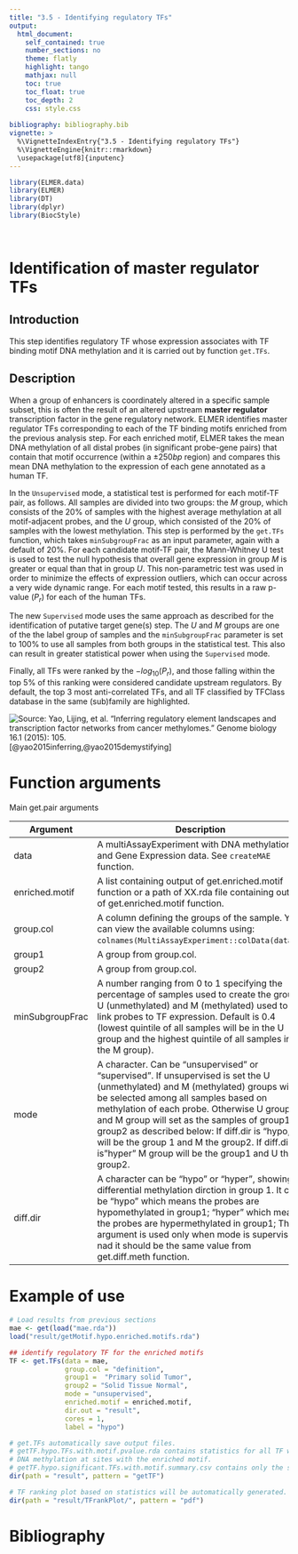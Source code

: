 ```yaml
---
title: "3.5 - Identifying regulatory TFs"
output: 
  html_document:
    self_contained: true
    number_sections: no
    theme: flatly
    highlight: tango
    mathjax: null
    toc: true
    toc_float: true
    toc_depth: 2
    css: style.css
  
bibliography: bibliography.bib    
vignette: >
  %\VignetteIndexEntry{"3.5 - Identifying regulatory TFs"}
  %\VignetteEngine{knitr::rmarkdown}
  \usepackage[utf8]{inputenc}
---
```



```r
library(ELMER.data)
library(ELMER)
library(DT)
library(dplyr)
library(BiocStyle)
```
<br>

# Identification of master regulator TFs


## Introduction
This step identifies regulatory TF whose expression associates with TF binding motif 
DNA methylation and it is carried out by function `get.TFs`.

## Description

When a group of enhancers is coordinately altered in a specific sample subset, this is often the result of an altered upstream **master regulator** transcription factor in the gene regulatory network. ELMER identifies master regulator TFs corresponding to each of the TF binding motifs enriched from the previous analysis step.
For each enriched motif, ELMER takes the mean DNA methylation of all distal probes (in significant probe-gene pairs) that contain that motif occurrence (within a $\pm 250bp$ region) and compares this mean DNA methylation to the expression of each gene annotated as a human TF. 


In the `Unsupervised` mode, a statistical test is performed for each motif-TF pair, as follows. All samples 
are divided into two groups: the $M$ group, which consists 
of the 20\% of samples with the highest average methylation at all motif-adjacent
probes, and the $U$ group, which consisted of the 20\%  of samples with the lowest 
methylation. This step is performed by the `get.TFs` function, which takes `minSubgroupFrac` as an input parameter, again with a default of 20\%.
For each candidate motif-TF pair, the Mann-Whitney U test is used to test 
the null hypothesis that overall gene expression in group $M$ is greater or equal 
than that in group $U$. This non-parametric test was used in order to minimize the 
effects of expression outliers, which can occur across a very wide dynamic range. 
For each motif tested, this results in a raw p-value ($P_r$) for each of the human TFs.

The new `Supervised`  mode uses the same approach as described for the identification of putative target gene(s) step. The $U$ and $M$ groups are one of the the label group of samples and the `minSubgroupFrac` parameter is set to 100\% to use all samples from both groups in the statistical test. This also can result in greater statistical power when using the `Supervised` mode.


Finally, all TFs were ranked by the $-log_{10}(P_{r})$, and those falling within the top 5\% of 
this ranking were considered candidate upstream regulators. 
By default, the top 3 most anti-correlated TFs, and all TF classified by TFClass database in the same (sub)family are highlighted.


![Source: Yao, Lijing, et al. "Inferring regulatory element landscapes and transcription factor networks from cancer methylomes." Genome biology 16.1 (2015): 105.](figures/paper_get_pairs.jpg) [@yao2015inferring,@yao2015demystifying]


# Function arguments
<div class="panel panel-info">
<div class="panel-heading">Main get.pair arguments </div>
<div class="panel-body">
| Argument | Description |
|--------------------|----------------------------------------------------------------------------------------------------------------------------------------------------------------------------------------------------------------------------------------------------------------------------------|
| data | A multiAssayExperiment with DNA methylation and Gene Expression data. See `createMAE` function. |
| enriched.motif | A list containing output of get.enriched.motif function or a path of XX.rda file containing output of get.enriched.motif function. |
| group.col         | A column defining the groups of the sample. You can view the available columns using: `colnames(MultiAssayExperiment::colData(data))`.                
| group1 | A group from group.col. |
| group2 | A group from group.col. |
| minSubgroupFrac |  A number ranging from 0 to 1 specifying the percentage of samples used to create the groups U (unmethylated)  and M (methylated) used to link probes to TF expression.  Default is 0.4 (lowest quintile of all samples will be in the  U group and the highest quintile of all samples in the M group). |
| mode	 | A character. Can be "unsupervised" or "supervised". If unsupervised is set the U (unmethylated) and M (methylated) groups will be selected among all samples based on methylation of each probe. Otherwise U group and M group will set as the samples of group1 or group2 as described below: If diff.dir is "hypo, U will be the group 1 and M the group2. If diff.dir is "hyper" M group will be the group1 and U the group2. |
| diff.dir	 | A character can be "hypo" or "hyper", showing differential methylation dirction in group 1. It can be "hypo" which means the probes are hypomethylated in group1; "hyper" which means the probes are hypermethylated in group1; This argument is used only when mode is supervised nad it should be the same value from get.diff.meth function. | 
</div>
</div>


# Example of use
```r
# Load results from previous sections
mae <- get(load("mae.rda"))
load("result/getMotif.hypo.enriched.motifs.rda")
```

```r
## identify regulatory TF for the enriched motifs
TF <- get.TFs(data = mae, 
              group.col = "definition",
              group1 =  "Primary solid Tumor",
              group2 = "Solid Tissue Normal",
              mode = "unsupervised",
              enriched.motif = enriched.motif,
              dir.out = "result", 
              cores = 1, 
              label = "hypo")
```

```r
# get.TFs automatically save output files. 
# getTF.hypo.TFs.with.motif.pvalue.rda contains statistics for all TF with average 
# DNA methylation at sites with the enriched motif.
# getTF.hypo.significant.TFs.with.motif.summary.csv contains only the significant probes.
dir(path = "result", pattern = "getTF")  

# TF ranking plot based on statistics will be automatically generated.
dir(path = "result/TFrankPlot/", pattern = "pdf") 
```

# Bibliography
